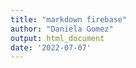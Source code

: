 ```yaml
---
title: "markdown firebase"
author: "Daniela Gomez"
output: html_document
date: '2022-07-07'
---
```

